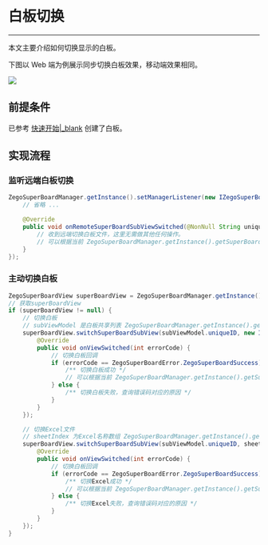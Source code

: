 # 白板切换

- - -

本文主要介绍如何切换显示的白板。

下图以 Web 端为例展示同步切换白板效果，移动端效果相同。

<Frame width="512" height="auto" caption=""><img src="https://storage.zego.im/sdk-doc/Pics/WhiteboardView/switch.gif" /></Frame>

## 前提条件

已参考 [快速开始\|_blank](!QuickStart/CreateWboard) 创建了白板。

## 实现流程

### 监听远端白板切换
```java
ZegoSuperBoardManager.getInstance().setManagerListener(new IZegoSuperBoardManagerListener() {
    // 省略 ...

    @Override
    public void onRemoteSuperBoardSubViewSwitched(@NonNull String uniqueID) {
        // 收到远端切换白板文件，这里无需做其他任何操作。
        // 可以根据当前 ZegoSuperBoardManager.getInstance().getSuperBoardView().getCurrentSuperBoardSubView() 的信息更新UI，如更新当前显示白板/文件名称。
    }
});
```

### 主动切换白板
```java
ZegoSuperBoardView superBoardView = ZegoSuperBoardManager.getInstance().getSuperBoardView();
// 获取superBoardView
if (superBoardView != null) {
    // 切换白板
    // subViewModel 是白板共享列表 ZegoSuperBoardManager.getInstance().getSuperBoardSubViewModelList() 中的一个model
    superBoardView.switchSuperBoardSubView(subViewModel.uniqueID, new IZegoSuperBoardSwitchCallback() {
        @Override
        public void onViewSwitched(int errorCode) {
            // 切换白板回调
            if (errorCode == ZegoSuperBoardError.ZegoSuperBoardSuccess) {
                /** 切换白板成功 */
                // 可以根据当前 ZegoSuperBoardManager.getInstance().getSuperBoardView().getCurrentSuperBoardSubView() 的信息更新UI，如更新当前显示白板/文件名称。
            } else {
                /** 切换白板失败，查询错误码对应的原因 */
            }
        }
    });

    // 切换Excel文件
    // sheetIndex 为Excel名称数组 ZegoSuperBoardManager.getInstance().getSuperBoardView().getCurrentSuperBoardSubView().getExcelSheetNameList() 里的下标
    superBoardView.switchSuperBoardSubView(subViewModel.uniqueID, sheetIndex, new IZegoSuperBoardSwitchCallback() {
        @Override
        public void onViewSwitched(int errorCode) {
            // 切换白板回调
            if (errorCode == ZegoSuperBoardError.ZegoSuperBoardSuccess) {
                /** 切换Excel成功 */
                // 可以根据当前 ZegoSuperBoardManager.getInstance().getSuperBoardView().getCurrentSuperBoardSubView() 的信息更新UI，如更新当前显示Excel文件名称。
            } else {
                /** 切换Excel失败，查询错误码对应的原因 */
            }
        }
    });
}
```
